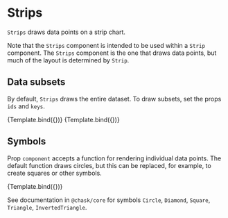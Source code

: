 
# Strips

<Meta title="Addons/Band/Strips" />

`Strips` draws data points on a strip chart.

<ArgsTable of={Strips} />

Note that the `Strips` component is intended to be used within a `Strip` component. The `Strips` component is the one that draws data points, but much of the layout is determined by `Strip`.

## Data subsets

By default, `Strips` draws the entire dataset. To draw subsets, set the props `ids` and `keys`.

<Canvas>
    <Story
        name="selected ids"
        args={{
            ids: ['alpha'],
            symbolStyle: { strokeWidth: 1, stroke: '#222222' },
        }}
        component={Strips}
        decorators={[ChartStripHorizontalDecorator]}
    >
        {Template.bind({})}
    </Story>
    <Story
        name="selected keys"
        args={{
            keys: ['x'],
            symbolStyle: { strokeWidth: 1, stroke: '#222222' },
        }}
        component={Strips}
        decorators={[ChartStripHorizontalDecorator]}
    >
        {Template.bind({})}
    </Story>
</Canvas>

## Symbols

Prop `component` accepts a function for rendering individual data points. The default function draws circles, but this can be replaced, for example, to create squares or other symbols.

<Canvas>
    <Story
        name="symbols"
        args={{
            component: Square,
            symbolStyle: { strokeWidth: 1, stroke: '#222222' },
        }}
        component={Strips}
        decorators={[ChartStripHorizontalDecorator]}
    >
        {Template.bind({})}
    </Story>
</Canvas>

See documentation in `@chask/core` for symbols `Circle`, `Diamond`, `Square`, `Triangle`, `InvertedTriangle`.
